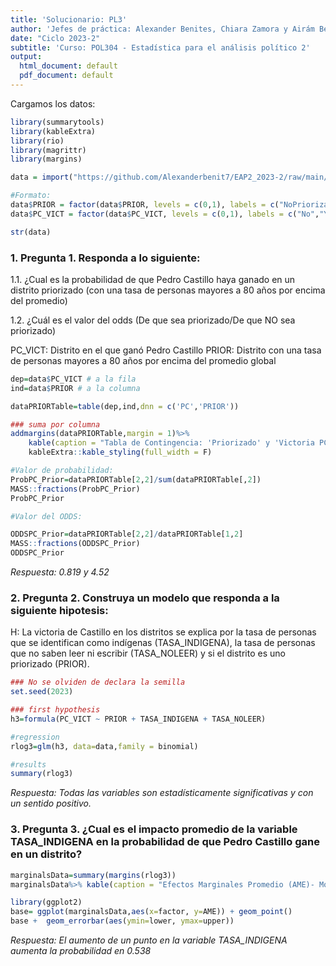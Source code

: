 ```yaml
---
title: 'Solucionario: PL3'
author: 'Jefes de práctica: Alexander Benites, Chiara Zamora y Airám Bello'
date: "Ciclo 2023-2"
subtitle: 'Curso: POL304 - Estadística para el análisis político 2'
output:
  html_document: default
  pdf_document: default
---
```


Cargamos los datos:

```r
library(summarytools)
library(kableExtra)
library(rio)
library(magrittr)
library(margins)
```


```r
data = import("https://github.com/Alexanderbenit7/EAP2_2023-2/raw/main/data/data_2021_voting_final.xlsx")

#Formato:
data$PRIOR = factor(data$PRIOR, levels = c(0,1), labels = c("NoPriorizado","Priorizado"))
data$PC_VICT = factor(data$PC_VICT, levels = c(0,1), labels = c("No","Yes"))

str(data)
```


### 1. Pregunta 1. Responda a lo siguiente:

1.1. ¿Cual es la probabilidad de que Pedro Castillo haya ganado en un distrito priorizado (con una tasa de personas mayores a 80 años por encima del promedio)

1.2. ¿Cuál es el valor del odds (De que sea priorizado/De que NO sea priorizado)

PC_VICT: Distrito en el que ganó Pedro Castillo
PRIOR: Distrito con una tasa de personas mayores a 80 años por encima del promedio global

```r
dep=data$PC_VICT # a la fila
ind=data$PRIOR # a la columna

dataPRIORTable=table(dep,ind,dnn = c('PC','PRIOR'))

### suma por columna
addmargins(dataPRIORTable,margin = 1)%>%
    kable(caption = "Tabla de Contingencia: 'Priorizado' y 'Victoria PC'")%>%
    kableExtra::kable_styling(full_width = F)
```

```r
#Valor de probabilidad:
ProbPC_Prior=dataPRIORTable[2,2]/sum(dataPRIORTable[,2])
MASS::fractions(ProbPC_Prior)
ProbPC_Prior

#Valor del ODDS:

ODDSPC_Prior=dataPRIORTable[2,2]/dataPRIORTable[1,2]
MASS::fractions(ODDSPC_Prior)
ODDSPC_Prior
```

*Respuesta: 0.819 y 4.52*


### 2. Pregunta 2. Construya un modelo que responda a la siguiente hipotesis:

H: La victoria de Castillo en los distritos se explica por la tasa de personas que se identifican como indígenas (TASA_INDIGENA), la tasa de personas que no saben leer ni escribir (TASA_NOLEER) y si el distrito es uno priorizado (PRIOR).

```r
### No se olviden de declara la semilla
set.seed(2023)

### first hypothesis
h3=formula(PC_VICT ~ PRIOR + TASA_INDIGENA + TASA_NOLEER)

#regression
rlog3=glm(h3, data=data,family = binomial)

#results
summary(rlog3)
```

*Respuesta: Todas las variables son estadísticamente significativas y con un sentido positivo.*


### 3. Pregunta 3. ¿Cual es el impacto promedio de la variable TASA_INDIGENA en la probabilidad de que Pedro Castillo gane en un distrito?

```r
marginalsData=summary(margins(rlog3)) 
marginalsData%>% kable(caption = "Efectos Marginales Promedio (AME)- Modelo III") %>%kableExtra::kable_styling(full_width = T)
```

```r
library(ggplot2)
base= ggplot(marginalsData,aes(x=factor, y=AME)) + geom_point()
base +  geom_errorbar(aes(ymin=lower, ymax=upper))
```

*Respuesta: El aumento de un punto en la variable TASA_INDIGENA aumenta la probabilidad en 0.538*


